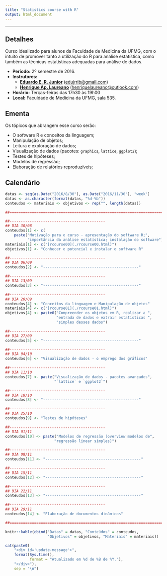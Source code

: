 ```yaml
---
title: "Statistics course with R"
output: html_document
---
```


***

## Detalhes ##

Curso idealizado para alunos da Faculdade de Medicina da UFMG, com o
intuito de promover tanto a utilização do R para análise estatística,
como também as técnicas estatísticas adequadas para análise de dados.

 * **Período:** 2º semestre de 2016.
 * **Instrutores:**
     - [**Eduardo E. R. Junior**][eduardo]
       (<edujrrib@gmail.com>)
     - [**Henrique Ap. Laureano**][henrique]
       (<henriquelaureano@outlook.com>)
 * **Horário:** Terças-feiras das 17h30 às 19h00
 * **Local:** Faculdade de Medicina da UFMG, sala 535.

## Ementa ##

Os tópicos que abrangem esse curso serão:

 * O software R e conceitos da linguagem;
 * Manipulação de objetos;
 * Leitura e exploração de dados;
 * Visualização de dados (pacotes: `graphics`, `lattice`, `ggplot2`);
 * Testes de hipóteses;
 * Modelos de regressão;
 * Elaboração de relatórios reproduzíveis;

## Calendário ##

```r

datas <- seq(as.Date("2016/8/30"), as.Date("2016/11/30"), "week")
datas <- as.character(format(datas, "%d-%b"))
conteudos <- materiais <- objetivos <- rep("", length(datas))

##======================================================================

##-------------------------------------------
## DIA 30/08
conteudos[1] <- c(
    paste("Motivação para o curso - apresentação do software R;",
          "importância da análise estatística; instalação do software"))
materiais[1] <- c("[rcourse00](./rcourse00.html)")
objetivos[1] <- "Conhecer o potencial e instalar o software R"

##-------------------------------------------
## DIA 06/09
conteudos[2] <- "-------------------------------------------"

##-------------------------------------------
## DIA 13/09
conteudos[3] <- "-------------------------------------------"

##-------------------------------------------
## DIA 20/09
conteudos[4] <- "Conceitos da linguagem e Manipulação de objetos"
materiais[4] <- c("[rcourse01](./rcourse01.html)")
objetivos[4] <- paste0("Compreender os objetos em R, realizar a ",
                       "entrada de dados e extrair estatísticas ",
                       "simples desses dados")

##-------------------------------------------
## DIA 27/09
conteudos[5] <- "-------------------------------------------"

##-------------------------------------------
## DIA 04/10
conteudos[6] <- "Visualização de dados - o emprego dos gráficos"

##-------------------------------------------
## DIA 11/10
conteudos[7] <- paste("Visualização de dados - pacotes avançados",
                      "`lattice` e `ggplot2`")

##-------------------------------------------
## DIA 18/10
conteudos[8] <- "-------------------------------------------"

##-------------------------------------------
## DIA 25/10
conteudos[9] <- "Testes de hipóteses"

##-------------------------------------------
## DIA 01/11
conteudos[10] <- paste("Modelos de regressão (overview modelos de",
                      "regressão linear simples)")

##-------------------------------------------
## DIA 08/11
conteudos[11] <- "-------------------------------------------"

##-------------------------------------------
## DIA 15/11
conteudos[12] <- "-------------------------------------------"

##-------------------------------------------
## DIA 22/11
conteudos[13] <- "-------------------------------------------"

##-------------------------------------------
## DIA 29/11
conteudos[14] <- "Elaboração de documentos dinâmicos"

##======================================================================

knitr::kable(cbind("Datas" = datas, "Conteúdos" = conteudos,
                   "Objetivos" = objetivos, "Materiais" = materiais))

```

```r

cat(paste0(
    "<div id='update-message'>",
    format(Sys.time(),
           format = "Atualizado em %d de %B de %Y."),
    "</div>"),
    sep = "\n")

```

<!--------------------------------------------- -->
[eduardo]: http://lattes.cnpq.br/9517198687029938
[henrique]: http://lattes.cnpq.br/2224901552085090
